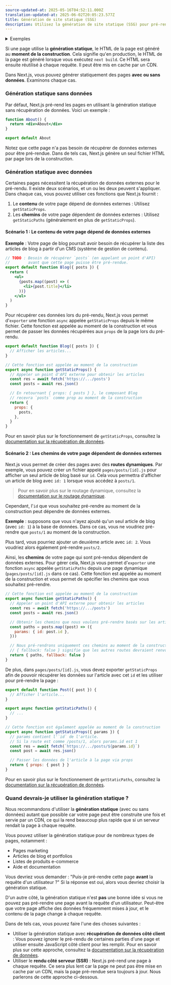 ```yaml
---
source-updated-at: 2025-05-16T04:52:11.000Z
translation-updated-at: 2025-06-02T20:05:23.577Z
title: Génération de site statique (SSG)
description: Utilisez la génération de site statique (SSG) pour pré-rendre les pages au moment de la construction.
---
```


<details>
  <summary>Exemples</summary>

- [Exemple Agility CMS](https://github.com/vercel/next.js/tree/canary/examples/cms-agilitycms) ([Démo](https://next-blog-agilitycms.vercel.app/))
- [Exemple Builder.io](https://github.com/vercel/next.js/tree/canary/examples/cms-builder-io) ([Démo](https://cms-builder-io.vercel.app/))
- [Exemple ButterCMS](https://github.com/vercel/next.js/tree/canary/examples/cms-buttercms) ([Démo](https://next-blog-buttercms.vercel.app/))
- [Exemple Contentful](https://github.com/vercel/next.js/tree/canary/examples/cms-contentful) ([Démo](https://app-router-contentful.vercel.app/))
- [Exemple Cosmic](https://github.com/vercel/next.js/tree/canary/examples/cms-cosmic) ([Démo](https://next-blog-cosmic.vercel.app/))
- [Exemple DatoCMS](https://github.com/vercel/next.js/tree/canary/examples/cms-datocms) ([Démo](https://next-blog-datocms.vercel.app/))
- [Exemple DotCMS](https://github.com/vercel/next.js/tree/canary/examples/cms-dotcms) ([Démo](https://nextjs-dotcms-blog.vercel.app/))
- [Exemple Drupal](https://github.com/vercel/next.js/tree/canary/examples/cms-drupal) ([Démo](https://cms-drupal.vercel.app/))
- [Exemple Enterspeed](https://github.com/vercel/next.js/tree/canary/examples/cms-enterspeed) ([Démo](https://next-blog-demo.enterspeed.com/))
- [Exemple GraphCMS](https://github.com/vercel/next.js/tree/canary/examples/cms-graphcms) ([Démo](https://next-blog-graphcms.vercel.app/))
- [Exemple Keystone](https://github.com/vercel/next.js/tree/canary/examples/cms-keystonejs-embedded) ([Démo](https://nextjs-keystone-demo.vercel.app/))
- [Exemple Kontent.ai](https://github.com/vercel/next.js/tree/canary/examples/cms-kontent-ai) ([Démo](https://next-blog-kontent-ai.vercel.app/))
- [Exemple Makeswift](https://github.com/vercel/next.js/tree/canary/examples/cms-makeswift) ([Démo](https://nextjs-makeswift-example.vercel.app/))
- [Exemple Plasmic](https://github.com/vercel/next.js/tree/canary/examples/cms-plasmic) ([Démo](https://nextjs-plasmic-example.vercel.app/))
- [Exemple Prepr](https://github.com/vercel/next.js/tree/canary/examples/cms-prepr) ([Démo](https://next-blog-prepr.vercel.app/))
- [Exemple Prismic](https://github.com/vercel/next.js/tree/canary/examples/cms-prismic) ([Démo](https://next-blog-prismic.vercel.app/))
- [Exemple Sanity](https://github.com/vercel/next.js/tree/canary/examples/cms-sanity) ([Démo](https://next-blog.sanity.build/))
- [Exemple Sitecore XM Cloud](https://github.com/vercel/next.js/tree/canary/examples/cms-sitecore-xmcloud) ([Démo](https://vercel-sitecore-xmcloud-demo.vercel.app/))
- [Exemple Storyblok](https://github.com/vercel/next.js/tree/canary/examples/cms-storyblok) ([Démo](https://next-blog-storyblok.vercel.app/))
- [Exemple Strapi](https://github.com/vercel/next.js/tree/canary/examples/cms-strapi) ([Démo](https://next-blog-strapi.vercel.app/))
- [Exemple TakeShape](https://github.com/vercel/next.js/tree/canary/examples/cms-takeshape) ([Démo](https://next-blog-takeshape.vercel.app/))
- [Exemple Tina](https://github.com/vercel/next.js/tree/canary/examples/cms-tina) ([Démo](https://cms-tina-example.vercel.app/))
- [Exemple Umbraco](https://github.com/vercel/next.js/tree/canary/examples/cms-umbraco) ([Démo](https://nextjs-umbraco-sample-blog.vercel.app/))
- [Exemple Umbraco Heartcore](https://github.com/vercel/next.js/tree/canary/examples/cms-umbraco-heartcore) ([Démo](https://next-blog-umbraco-heartcore.vercel.app/))
- [Exemple Webiny](https://github.com/vercel/next.js/tree/canary/examples/cms-webiny) ([Démo](https://webiny-headlesscms-nextjs-example.vercel.app/))
- [Exemple WordPress](https://github.com/vercel/next.js/tree/canary/examples/cms-wordpress) ([Démo](https://next-blog-wordpress.vercel.app/))
- [Exemple Blog Starter](https://github.com/vercel/next.js/tree/canary/examples/blog-starter) ([Démo](https://next-blog-starter.vercel.app/))
- [Tweet statique (Démo)](https://react-tweet.vercel.app/)

</details>

Si une page utilise la **génération statique**, le HTML de la page est généré au **moment de la construction**. Cela signifie qu'en production, le HTML de la page est généré lorsque vous exécutez `next build`. Ce HTML sera ensuite réutilisé à chaque requête. Il peut être mis en cache par un CDN.

Dans Next.js, vous pouvez générer statiquement des pages **avec ou sans données**. Examinons chaque cas.

### Génération statique sans données

Par défaut, Next.js pré-rend les pages en utilisant la génération statique sans récupération de données. Voici un exemple :

```jsx
function About() {
  return <div>About</div>
}

export default About
```

Notez que cette page n'a pas besoin de récupérer de données externes pour être pré-rendue. Dans de tels cas, Next.js génère un seul fichier HTML par page lors de la construction.

### Génération statique avec données

Certaines pages nécessitent la récupération de données externes pour le pré-rendu. Il existe deux scénarios, et un ou les deux peuvent s'appliquer. Dans chaque cas, vous pouvez utiliser ces fonctions que Next.js fournit :

1. Le **contenu** de votre page dépend de données externes : Utilisez `getStaticProps`.
2. Les **chemins** de votre page dépendent de données externes : Utilisez `getStaticPaths` (généralement en plus de `getStaticProps`).

#### Scénario 1 : Le contenu de votre page dépend de données externes

**Exemple** : Votre page de blog pourrait avoir besoin de récupérer la liste des articles de blog à partir d'un CMS (système de gestion de contenu).

```jsx
// TODO : Besoin de récupérer `posts` (en appelant un point d'API)
//        avant que cette page puisse être pré-rendue.
export default function Blog({ posts }) {
  return (
    <ul>
      {posts.map((post) => (
        <li>{post.title}</li>
      ))}
    </ul>
  )
}
```

Pour récupérer ces données lors du pré-rendu, Next.js vous permet d'`exporter` une fonction `async` appelée `getStaticProps` depuis le même fichier. Cette fonction est appelée au moment de la construction et vous permet de passer les données récupérées aux `props` de la page lors du pré-rendu.

```jsx
export default function Blog({ posts }) {
  // Afficher les articles...
}

// Cette fonction est appelée au moment de la construction
export async function getStaticProps() {
  // Appeler un point d'API externe pour obtenir les articles
  const res = await fetch('https://.../posts')
  const posts = await res.json()

  // En retournant { props: { posts } }, le composant Blog
  // recevra `posts` comme prop au moment de la construction
  return {
    props: {
      posts,
    },
  }
}
```

Pour en savoir plus sur le fonctionnement de `getStaticProps`, consultez la [documentation sur la récupération de données](/docs/pages/building-your-application/data-fetching/get-static-props).

#### Scénario 2 : Les chemins de votre page dépendent de données externes

Next.js vous permet de créer des pages avec des **routes dynamiques**. Par exemple, vous pouvez créer un fichier appelé `pages/posts/[id].js` pour afficher un seul article de blog basé sur `id`. Cela vous permettra d'afficher un article de blog avec `id: 1` lorsque vous accédez à `posts/1`.

> Pour en savoir plus sur le routage dynamique, consultez la [documentation sur le routage dynamique](/docs/pages/building-your-application/routing/dynamic-routes).

Cependant, l'`id` que vous souhaitez pré-rendre au moment de la construction peut dépendre de données externes.

**Exemple** : supposons que vous n'ayez ajouté qu'un seul article de blog (avec `id: 1`) à la base de données. Dans ce cas, vous ne voudriez pré-rendre que `posts/1` au moment de la construction.

Plus tard, vous pourriez ajouter un deuxième article avec `id: 2`. Vous voudriez alors également pré-rendre `posts/2`.

Ainsi, les **chemins** de votre page qui sont pré-rendus dépendent de données externes. Pour gérer cela, Next.js vous permet d'`exporter` une fonction `async` appelée `getStaticPaths` depuis une page dynamique (`pages/posts/[id].js` dans ce cas). Cette fonction est appelée au moment de la construction et vous permet de spécifier les chemins que vous souhaitez pré-rendre.

```jsx
// Cette fonction est appelée au moment de la construction
export async function getStaticPaths() {
  // Appeler un point d'API externe pour obtenir les articles
  const res = await fetch('https://.../posts')
  const posts = await res.json()

  // Obtenir les chemins que nous voulons pré-rendre basés sur les articles
  const paths = posts.map((post) => ({
    params: { id: post.id },
  }))

  // Nous pré-rendrons uniquement ces chemins au moment de la construction.
  // { fallback: false } signifie que les autres routes devraient renvoyer une 404.
  return { paths, fallback: false }
}
```

De plus, dans `pages/posts/[id].js`, vous devez exporter `getStaticProps` afin de pouvoir récupérer les données sur l'article avec cet `id` et les utiliser pour pré-rendre la page :

```jsx
export default function Post({ post }) {
  // Afficher l'article...
}

export async function getStaticPaths() {
  // ...
}

// Cette fonction est également appelée au moment de la construction
export async function getStaticProps({ params }) {
  // params contient l'`id` de l'article.
  // Si la route est comme /posts/1, alors params.id est 1
  const res = await fetch(`https://.../posts/${params.id}`)
  const post = await res.json()

  // Passer les données de l'article à la page via props
  return { props: { post } }
}
```

Pour en savoir plus sur le fonctionnement de `getStaticPaths`, consultez la [documentation sur la récupération de données](/docs/pages/building-your-application/data-fetching/get-static-paths).

### Quand devrais-je utiliser la génération statique ?

Nous recommandons d'utiliser la **génération statique** (avec ou sans données) autant que possible car votre page peut être construite une fois et servie par un CDN, ce qui la rend beaucoup plus rapide que si un serveur rendait la page à chaque requête.

Vous pouvez utiliser la génération statique pour de nombreux types de pages, notamment :

- Pages marketing
- Articles de blog et portfolios
- Listes de produits e-commerce
- Aide et documentation

Vous devriez vous demander : "Puis-je pré-rendre cette page **avant** la requête d'un utilisateur ?" Si la réponse est oui, alors vous devriez choisir la génération statique.

D'un autre côté, la génération statique n'est **pas** une bonne idée si vous ne pouvez pas pré-rendre une page avant la requête d'un utilisateur. Peut-être que votre page affiche des données fréquemment mises à jour, et le contenu de la page change à chaque requête.

Dans de tels cas, vous pouvez faire l'une des choses suivantes :

- Utiliser la génération statique avec **récupération de données côté client** : Vous pouvez ignorer le pré-rendu de certaines parties d'une page et utiliser ensuite JavaScript côté client pour les remplir. Pour en savoir plus sur cette approche, consultez la [documentation sur la récupération de données](/docs/pages/building-your-application/data-fetching/client-side).
- Utiliser le **rendu côté serveur (SSR)** : Next.js pré-rend une page à chaque requête. Ce sera plus lent car la page ne peut pas être mise en cache par un CDN, mais la page pré-rendue sera toujours à jour. Nous parlerons de cette approche ci-dessous.